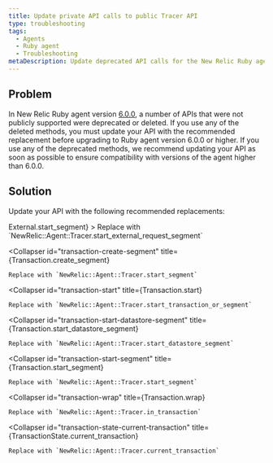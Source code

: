 ```yaml
---
title: Update private API calls to public Tracer API
type: troubleshooting
tags:
  - Agents
  - Ruby agent
  - Troubleshooting
metaDescription: Update deprecated API calls for the New Relic Ruby agent.
---
```


## Problem

In New Relic Ruby agent version [6.0.0](/docs/releases/ruby), a number of APIs that were not publicly supported were deprecated or deleted. If you use any of the deleted methods, you must update your API with the recommended replacement before upgrading to Ruby agent version 6.0.0 or higher. If you use any of the deprecated methods, we recommend updating your API as soon as possible to ensure compatibility with versions of the agent higher than 6.0.0.

## Solution

Update your API with the following recommended replacements:

<CollapserGroup>
  <Collapser
    id="external-start-segment"
    title={<InlineCode>External.start_segment</InlineCode>}
  >
    Replace with `NewRelic::Agent::Tracer.start_external_request_segment`
  </Collapser>

  <Collapser
    id="transaction-create-segment"
    title={<InlineCode>Transaction.create_segment</InlineCode>}
  >
    Replace with `NewRelic::Agent::Tracer.start_segment`
  </Collapser>

  <Collapser
    id="transaction-start"
    title={<InlineCode>Transaction.start</InlineCode>}
  >
    Replace with `NewRelic::Agent::Tracer.start_transaction_or_segment`
  </Collapser>

  <Collapser
    id="transaction-start-datastore-segment"
    title={<InlineCode>Transaction.start_datastore_segment</InlineCode>}
  >
    Replace with `NewRelic::Agent::Tracer.start_datastore_segment`
  </Collapser>

  <Collapser
    id="transaction-start-segment"
    title={<InlineCode>Transaction.start_segment</InlineCode>}
  >
    Replace with `NewRelic::Agent::Tracer.start_segment`
  </Collapser>

  <Collapser
    id="transaction-wrap"
    title={<InlineCode>Transaction.wrap</InlineCode>}
  >
    Replace with `NewRelic::Agent::Tracer.in_transaction`
  </Collapser>

  <Collapser
    id="transaction-state-current-transaction"
    title={<InlineCode>TransactionState.current_transaction</InlineCode>}
  >
    Replace with `NewRelic::Agent::Tracer.current_transaction`
  </Collapser>
</CollapserGroup>
